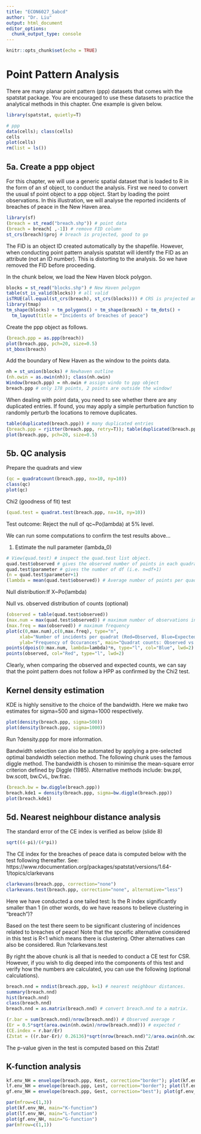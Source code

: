 ```yaml
---
title: "ECON6027_5abcd"
author: "Dr. Liu"
output: html_document
editor_options: 
  chunk_output_type: console
---
```


```r
knitr::opts_chunk$set(echo = TRUE)
```

# Point Pattern Analysis

There are many planar point pattern (ppp) datasets that comes with the spatstat package. You are encouraged to use these datasets to practice the analytical methods in this chapter. One example is given below.

```r
library(spatstat, quietly=T)

# ppp
data(cells); class(cells)
cells
plot(cells)
rm(list = ls())
```

## 5a. Create a ppp object

For this chapter, we will use a generic spatial dataset that is loaded to R in the form of an sf object, to conduct the analysis. First we need to convert the usual sf point object to a ppp object. Start by loading the point observations. In this illustration, we will analyse the reported incidents of breaches of peace in the New Haven area.

```r
library(sf)
(breach = st_read("breach.shp")) # point data
(breach = breach[ ,-1]) # remove FID column
st_crs(breach)$proj # breach is projected, good to go
```

The FID is an object ID created automatically by the shapefile. However, when conducting point pattern analysis spatstat will identify the FID as an attribute (not an ID number). This is distorting to the analysis. So we have removed the FID before proceeding.

In the chunk below, we load the New Haven block polygon.

```r
blocks = st_read("blocks.shp") # New Haven polygon
table(st_is_valid(blocks)) # all valid
isTRUE(all.equal(st_crs(breach), st_crs(blocks))) # CRS is projected and same as points
library(tmap)
tm_shape(blocks) + tm_polygons() + tm_shape(breach) + tm_dots() + 
  tm_layout(title = "Incidents of breaches of peace")
```

Create the ppp object as follows.

```r
(breach.ppp = as.ppp(breach))
plot(breach.ppp, pch=20, size=0.5)
st_bbox(breach)
```

Add the boundary of New Haven as the window to the points data.

```r
nh = st_union(blocks) # Newhaven outline
(nh.owin = as.owin(nh)); class(nh.owin)
Window(breach.ppp) = nh.owin # assign windo to ppp object
breach.ppp # only 178 points, 2 points are outside the window!
```

When dealing with point data, you need to see whether there are any duplicated entries. If found, you may apply a simple perturbation function to randomly perturb the locations to remove duplicates.

```r
table(duplicated(breach.ppp)) # many duplicated entries
(breach.ppp = rjitter(breach.ppp, retry=T)); table(duplicated(breach.ppp))
plot(breach.ppp, pch=20, size=0.5)
```

## 5b. QC analysis

Prepare the quadrats and view

```r
(qc = quadratcount(breach.ppp, nx=10, ny=10))
class(qc)
plot(qc)
```

Chi2 (goodness of fit) test

```r
(quad.test = quadrat.test(breach.ppp, nx=10, ny=10))
```

Test outcome: Reject the null of qc~Po(lambda) at 5% level.

We can run some computations to confirm the test results above...

1. Estimate the null parameter (lambda_0)

```r
# View(quad.test) # inspect the quad.test list object.
quad.test$observed # gives the observed number of points in each quadrat
quad.test$parameter # gives the number of df (i.e. n=df+1)
(n = quad.test$parameter+1)
(lambda = mean(quad.test$observed)) # Average number of points per quadrat
```

Null distribution:If X~Po(lambda)

Null vs. observed distribution of counts (optional)

```r
(observed = table(quad.test$observed))
(max.num = max(quad.test$observed)) # maximum number of observations in a single quadrat
(max.freq = max(observed)) # maximum frequency
plot(c(0,max.num),c(0,max.freq), type="n", 
     xlab="Number of incidents per quadrat (Red=Observed, Blue=Expected)", 
     ylab="Frequency of Occurances", main="Quadrat counts: Observed vs Expected")
points(dpois(0:max.num, lambda=lambda)*n, type="l", col="Blue", lwd=2)
points(observed, col="Red", type="l", lwd=2)
```

Clearly, when comparing the observed and expected counts, we can say that the point pattern does not follow a HPP as confirmed by the Chi2 test.

## Kernel density estimation

KDE is highly sensitive to the choice of the bandwidth. Here we make two estimates for sigma=500 and sigma=1000 respectively.

```r
plot(density(breach.ppp, sigma=500))
plot(density(breach.ppp, sigma=1000))
```

Run ?density.ppp for more information.

Bandwidth selection can also be automated by applying a pre-selected optimal bandwidth selection method. The following chunk uses the famous diggle method. The bandwidth is chosen to minimise the mean-square error criterion defined by Diggle (1985). Alternative methods include: bw.ppl, bw.scott, bw.CvL, bw.frac.

```r
(breach.bw = bw.diggle(breach.ppp))
breach.kde1 = density(breach.ppp, sigma=bw.diggle(breach.ppp))
plot(breach.kde1)
```

## 5d. Nearest neighbour distance analysis

The standard error of the CE index is verified as below (slide 8)

```r
sqrt((4-pi)/(4*pi))
```

The CE index for the breaches of peace data is computed below with the test following thereafter. See: https://www.rdocumentation.org/packages/spatstat/versions/1.64-1/topics/clarkevans 

```r
clarkevans(breach.ppp, correction="none")
clarkevans.test(breach.ppp, correction="none", alternative="less")
```

Here we have conducted a one tailed test: Is the R index significantly smaller than 1 (in other words, do we have reasons to believe clustering in “breach”)?

Based on the test there seem to be significant clustering of incidences related to breaches of peace! Note that the spceific alternative considered in this test is R<1 which means there is clustering. Other alternatives can also be considered. Run ?clarkevans.test

By right the above chunk is all that is needed to conduct a CE test for CSR. However, if you wish to dig deeped into the components of this test and verify how the numbers are calculated, you can use the following (optional calculations).

```r
breach.nnd = nndist(breach.ppp, k=1) # nearest neighbour distances.
summary(breach.nnd) 
hist(breach.nnd)
class(breach.nnd)
breach.nnd = as.matrix(breach.nnd) # convert breach.nnd to a matrix.

(r.bar = sum(breach.nnd)/nrow(breach.nnd)) # Observed average r 
(Er = 0.5*sqrt(area.owin(nh.owin)/nrow(breach.nnd))) # expected r
(CE.index = r.bar/Er) 
(Zstat = ((r.bar-Er)/ 0.26136)*sqrt(nrow(breach.nnd)^2/area.owin(nh.owin))) # test statistic
```

The p-value given in the test is computed based on this Zstat!

## K-function analysis

```r
kf.env_NH = envelope(breach.ppp, Kest, correction="border"); plot(kf.env_NH) 
lf.env_NH = envelope(breach.ppp, Lest, correction="border"); plot(lf.env_NH) 
gf.env_NH = envelope(breach.ppp, Gest, correction="best"); plot(gf.env_NH)

par(mfrow=c(1,3))
plot(kf.env_NH, main="K-function")
plot(lf.env_NH, main="L-function") 
plot(gf.env_NH, main="G-function")
par(mfrow=c(1,1))
```

